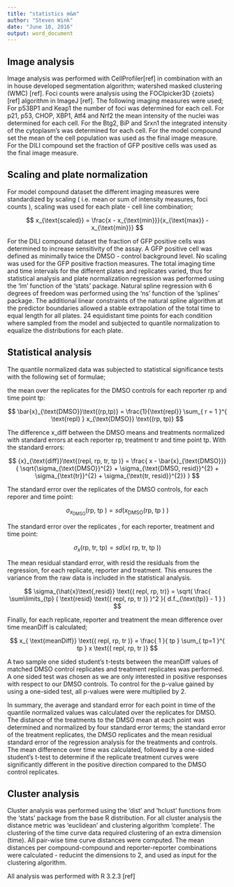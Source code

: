 ```yaml
---
title: "statistics m&m"
author: "Steven Wink"
date: "June 10, 2016"
output: word_document
---
```






## Image analysis 

Image analysis was performed with CellProfiler[ref] in combination with an in house developed segmentation algorithm; watershed masked clustering (WMC) [ref]. Foci counts were analysis using the FOCIpicker3D {zoiets} [ref] algorithm in ImageJ [ref]. 
The following imaging measures were used; For p53BP1 and Keap1 the number of foci was determined for each cell. For p21, p53, CHOP, XBP1, Atf4 and Nrf2 the mean intensity of the nuclei was determined for each cell. For the Btg2, BiP and Srxn1 the integrated intensity of the cytoplasm's was determined for each cell. For the model compound set the mean of the cell population was used as the final image measure. For the DILI compound set the fraction of GFP positive cells was used as the final image measure.

## Scaling and plate normalization

For model compound dataset the different imaging measures were standardized by scaling ( i.e. mean or sum of intensity measures, foci counts ), scaling was used for each plate - cell line combination;

$$ x_{\text{scaled}} = \frac{x - x_{\text{min}}}{x_{\text{max}} - x_{\text{min}}}  $$


For the DILI compound dataset the fraction of GFP positive cells was determined to increase sensitivity of the assay. A GFP positive cell was defined as minimally twice the DMSO - control background level. No scaling was used for the GFP positive fraction measures.
The total imaging time and time intervals for the different plates and replicates varied, thus for statistical analysis and plate normalization regression was performed using the 'lm' function of the 'stats' package. Natural spline regression with 6 degrees of freedom was performed using the 'ns' function of the 'splines' package. The additional linear constraints of the natural spline algorithm at the predictor boundaries allowed a stable extrapolation of the total time to equal length for all plates. 24 equidistant time points for each condition where sampled from the model and subjected to quantile normalization to equalize the distributions for each plate. 

## Statistical analysis


The quantile normalized data was subjected to statistical significance tests with the following set of formulae;

the mean over the replicates for the DMSO controls for each reporter $\text{rp}$ and time point $\text{tp}$: 

$$ \bar{x}_{\text{DMSO}}\text{(rp,tp)} = \frac{1}{\text{repl}} 
  \sum_{
    r = 1 
    }^{
    \text{repl}
    } x_{\text{DMSO}} \text{(rp, tp)} $$


The difference $\text{x_diff}$ between the DMSO means and treatments normalized with standard errors at each reporter $\text{rp}$, treatment $\text{tr}$ and time point $\text{tp}$. With the standard errors: 

$$ {x}_{\text{diff}}\text{(repl, rp, tr, tp )} = \frac{
  x - \bar{x}_{\text{DMSO}}}{
    \sqrt{\sigma_{\text{DMSO}}^{2} + \sigma_{\text{DMSO, resid}}^{2} + \sigma_{\text{tr}}^{2} + \sigma_{\text{tr, resid}}^{2}}
  } $$


The standard error over the replicates of the DMSO controls, for each reporer and time point: 

$$ \sigma_{x_{\text{DMSO}}} \text{(rp, tp )} = sd(x_{\text{DMSO}} \text{(rp, tp  ) )} $$


The standard error over the replicates , for each reporter, treatment and time point: 

$$ \sigma_{x}\text{(rp, tr, tp)}  = sd(x\text{( rp, tr, tp )} ) $$

The mean residual standard error, with $\text{resid}$ the residuals from the regression, for each replicate, reporter and treatment.
This ensures the variance from the raw data is included in the statistical analysis.

$$ \sigma_{\hat{x}\text{,resid}} \text{( repl, rp, tr)} = \sqrt( \frac{ 
    \sum\limits_{tp} ( \text{resid} \text{( repl, rp, tr )} )^2 }{
    d.f._{\text{tp}} - 1
    } )  $$  

Finally, for each replicate, reporter and treatment the mean difference over time $\text{meanDiff}$ is calculated;

$$ x_{ \text{meanDiff}} \text{( repl, rp, tr )} = \frac{ 1 }{ tp } \sum_{ tp=1 }^{ tp } x \text{( repl, rp, tr )} $$

A two sample one sided student's t-tests between the $\text{meanDiff}$ values of matched DMSO control replicates and treatment replicates was performed. A one sided test was chosen as we are only interested in positive responses with respect to our DMSO controls. To control for the p-value gained by using a one-sided test, all p-values were were multiplied by 2.

In summary, the average and standard error for each point in time of the quantile normalized values was calculated over the replicates for DMSO. The distance of the treatments to the DMSO mean at each point was determined and normalized by four standard error terms; the standard error of the treatment replicates, the DMSO replicates and the mean residual standard error of the regression analysis for the treatments and controls.
The mean difference over time was calculated, followed by a one-sided student's t-test to determine if the replicate treatment curves were significantly different in the positive direction compared to the DMSO control replicates.


## Cluster analysis
Cluster analysis was performed using the 'dist' and 'hclust' functions from the 'stats' package from the base R distribution.
For all cluster analysis the distance metric was 'euclidean' and clustering algorithm 'complete'.
The clustering of the time curve data required clustering of an extra dimension (time). All pair-wise time curve distances were computed. The mean distances per compound-compound and reporter-reporter combinations were calculated - reducint the dimensions to 2, and used as input for the clustering algorithm. 

All analysis was performed with R 3.2.3  [ref]